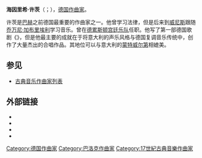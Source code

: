 {{Multiple issues|
{{Expand language|en}}
{{unreferenced|time=2013-12-06T01:54:24+00:00}}
}}
{{NoteTA
|T=zh-hans:海因里希·许茨; zh-hant:海因里希·舒茲;
|1=zh-hans:许茨; zh-hant:舒茲;
}}
{{Infobox classical
| 中文名       = 许茨
| 画像         = Schutz.jpg
| 附注         = 约1660年的许茨，Christoph Spätner所绘
| 原文名       = Heinrich Schütz         
| 国别         = {{flag|神圣罗马帝国}}
| 出生日期     = {{birth date|1585|10|8}}
| 出生地       = {{flag|神圣罗马帝国}}[[巴特克斯特里茨|巴特克斯特里茨]]<br>（位於今[[德國|德國]][[圖林根州|圖林根州]]）
| 逝世日期     = {{death date and age|1672|11|6|1585|10|8}}
| 逝世地       = {{flag|神圣罗马帝国}}{{flag|Electorate of Saxony}}[[德累斯顿|德累斯顿]]
| 所属时期     = [[巴洛克音乐|巴洛克]]
| 所属乐派     =  
| 擅长作品类型 = 合唱
| 代表作       = 合唱《{{link-en|神圣交响曲|Symphoniae sacrae I}}》三集，《{{link-en|大卫王诗篇|Psalmen Davids}}》《{{link-en|临终七言|Die sieben Worte Jesu Christi am Kreuz}}》，圣诞清唱剧《{{link-en|圣诞的故事|Christmas Story (Schütz)}}》，歌剧《{{link-en|达夫内|Dafne (Opitz-Schütz)}}》
| 师从         = [[乔万尼·加布里埃利|乔万尼·加布里埃利]]
| 学生         = 
| 官方网站     = 
}}

'''海因里希·许茨'''（{{lang-de|Heinrich Schütz}}；{{bd|1585年|10月8日|1672年|11月6日}}），[[德国|德国]][[作曲家|作曲家]]。

许茨是[[巴赫|巴赫]]之前德国最重要的作曲家之一。他曾学习法律，但是后来到[[威尼斯|威尼斯]]跟随[[乔万尼·加布里埃利|乔万尼·加布里埃利]]学习音乐。曾在[[德累斯顿萨克森国立乐团|德累斯顿宫廷乐队]]任职。他写了第一部德国歌剧《{{Le|达夫内 (许茨)|Dafne (Opitz-Schütz)|达夫内}}》，但是他最主要的成就在于将意大利的声乐风格与德国复调音乐传统中，创作了大量杰出的合唱作品。其地位可以与意大利的[[蒙特威尔第|蒙特威尔第]]相媲美。

== 参见 ==
{{Portal box|古典音樂}}
* [[古典音乐作曲家列表|古典音乐作曲家列表]]

== 外部链接 ==
{{Commons|Heinrich Schütz|海因里希·许茨}}
{{Wikisource author}}
* {{DNB portal|11861116X}}
* {{IMSLP|id=Schütz, Heinrich}}
* {{ChoralWiki}}
* {{IckingArchive|idx=Schuetz|name=Heinrich Schütz}}

{{Classical-composer-stub}}

{{古典音樂作曲家}}
{{Authority control}}

{{DEFAULTSORT:Schutz, Heinrich}}
[[Category:德国作曲家|Category:德国作曲家]]
[[Category:巴洛克作曲家|Category:巴洛克作曲家]]
[[Category:17世紀古典音樂作曲家|Category:17世紀古典音樂作曲家]]